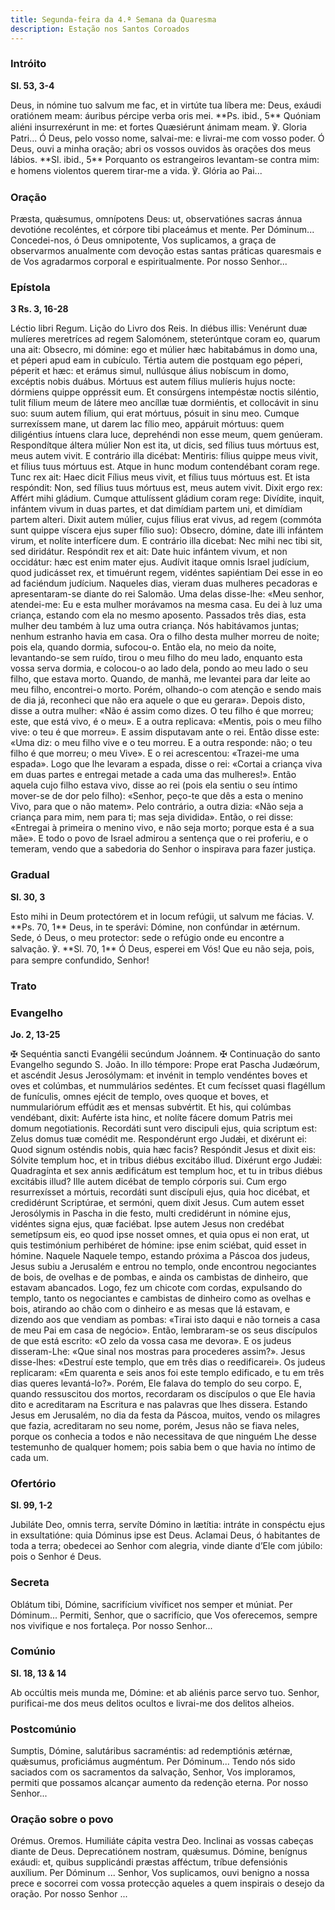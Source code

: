 ```yaml
---
title: Segunda-feira da 4.ª Semana da Quaresma
description: Estação nos Santos Coroados
---
```


### Intróito

**Sl. 53, 3-4**

<div class="side-by-side not-content">
  <span>
    Deus, in nómine tuo salvum me fac, et in virtúte tua líbera me: Deus, exáudi oratiónem meam:
    áuribus pércipe verba oris mei. **Ps. ibid., 5** Quóniam aliéni insurrexérunt in me: et fortes
    Quæsiérunt ánimam meam. ℣. Gloria Patri...
  </span>
  <span>
    Ó Deus, pelo vosso nome, salvai-me: e livrai-me com vosso poder. Ó Deus, ouvi a minha oração;
    abri os vossos ouvidos às orações dos meus lábios. **Sl. ibid., 5** Porquanto os estrangeiros
    levantam-se contra mim: e homens violentos querem tirar-me a vida. ℣. Glória ao Pai...
  </span>
</div>

### Oração

<div class="side-by-side not-content">
  <span>
    Præsta, quǽsumus, omnípotens Deus: ut, observatiónes sacras ánnua devotióne recoléntes, et
    córpore tibi placeámus et mente. Per Dóminum...
  </span>
  <span>
    Concedei-nos, ó Deus omnipotente, Vos suplicamos, a graça de observarmos anualmente com devoção
    estas santas práticas quaresmais e de Vos agradarmos corporal e espiritualmente. Por nosso
    Senhor...
  </span>
</div>

### Epístola

**3 Rs. 3, 16-28**

<div class="side-by-side not-content">
  <span>Léctio libri Regum.</span>
  <span>Lição do Livro dos Reis.</span>
  <span>
    In diébus illis: Venérunt duæ mulíeres meretríces ad regem Salomónem, steterúntque coram eo,
    quarum una ait: Obsecro, mi dómine: ego et múlier hæc habitabámus in domo una, et péperi apud
    eam in cubículo. Tértia autem die postquam ego péperi, péperit et hæc: et erámus simul,
    nullúsque álius nobíscum in domo, excéptis nobis duábus. Mórtuus est autem fílius mulíeris hujus
    nocte: dórmiens quippe oppréssit eum. Et consúrgens intempéstæ noctis siléntio, tulit fílium
    meum de látere meo ancíllæ tuæ dormiéntis, et collocávit in sinu suo: suum autem fílium, qui
    erat mórtuus, pósuit in sinu meo. Cumque surrexíssem mane, ut darem lac fílio meo, appáruit
    mórtuus: quem diligéntius íntuens clara luce, deprehéndi non esse meum, quem genúeram.
    Respondítque áltera múlier Non est ita, ut dicis, sed fílius tuus mórtuus est, meus autem vivit.
    E contrário illa dicébat: Mentiris: fílius quippe meus vivit, et fílius tuus mórtuus est. Atque
    in hunc modum contendébant coram rege. Tunc rex ait: Haec dicit Fílius meus vivit, et fílius
    tuus mórtuus est. Et ista respóndit: Non, sed fílius tuus mórtuus est, meus autem vivit. Dixit
    ergo rex: Affért mihi gládium. Cumque attulíssent gládium coram rege: Divídite, inquit, infántem
    vivum in duas partes, et dat dimídiam partem uni, et dimídiam partem alteri. Dixit autem múlier,
    cujus fílius erat vivus, ad regem (commóta sunt quippe víscera ejus super fílio suo): Obsecro,
    dómine, date illi infántem virum, et nolíte interfícere dum. E contrário illa dicebat: Nec mihi
    nec tibi sit, sed diridátur. Respóndit rex et ait: Date huic infántem vivum, et non occidátur:
    hæc est enim mater ejus. Audívit itaque omnis Israel judícium, quod judicásset rex, et timuérunt
    regem, vidéntes sapiéntiam Dei esse in eo ad faciéndum judícium.
  </span>
  <span>
    Naqueles dias, vieram duas mulheres pecadoras e apresentaram-se diante do rei Salomão. Uma delas
    disse-lhe: «Meu senhor, atendei-me: Eu e esta mulher morávamos na mesma casa. Eu dei à luz uma
    criança, estando com ela no mesmo aposento. Passados três dias, esta mulher deu também à luz uma
    outra criança. Nós habitávamos juntas; nenhum estranho havia em casa. Ora o filho desta mulher
    morreu de noite; pois ela, quando dormia, sufocou-o. Então ela, no meio da noite, levantando-se
    sem ruído, tirou o meu filho do meu lado, enquanto esta vossa serva dormia, e colocou-o ao lado
    dela, pondo ao meu lado o seu filho, que estava morto. Quando, de manhã, me levantei para dar
    leite ao meu filho, encontrei-o morto. Porém, olhando-o com atenção e sendo mais de dia já,
    reconheci que não era aquele o que eu gerara». Depois disto, disse a outra mulher: «Não é assim
    como dizes. O teu filho é que morreu; este, que está vivo, é o meu». E a outra replicava:
    «Mentis, pois o meu filho vive: o teu é que morreu». E assim disputavam ante o rei. Então disse
    este: «Uma diz: o meu filho vive e o teu morreu. E a outra responde: não; o teu filho é que
    morreu; o meu Vive». E o rei acrescentou: «Trazei-me uma espada». Logo que lhe levaram a espada,
    disse o rei: «Cortai a criança viva em duas partes e entregai metade a cada uma das mulheres!».
    Então aquela cujo filho estava vivo, disse ao rei (pois ela sentiu o seu íntimo mover-se de dor
    pelo filho): «Senhor, peço-te que dês a esta o menino Vivo, para que o não matem». Pelo
    contrário, a outra dizia: «Não seja a criança para mim, nem para ti; mas seja dividida». Então,
    o rei disse: «Entregai à primeira o menino vivo, e não seja morto; porque esta é a sua mãe». E
    todo o povo de Israel admirou a sentença que o rei proferiu, e o temeram, vendo que a sabedoria
    do Senhor o inspirava para fazer justiça.
  </span>
</div>

### Gradual

**Sl. 30, 3**

<div class="side-by-side not-content">
  <span>
    Esto mihi in Deum protectórem et in locum refúgii, ut salvum me fácias. V. **Ps. 70, 1** Deus,
    in te sperávi: Dómine, non confúndar in ætérnum.
  </span>
  <span>
    Sede, ó Deus, o meu protector: sede o refúgio onde eu encontre a salvação. ℣. **Sl. 70, 1** Ó
    Deus, esperei em Vós! Que eu não seja, pois, para sempre confundido, Senhor!
  </span>
</div>

### Trato


<LinkCard href="/missal/quaresma/quartacinzas#trato" title="Trato Quarta-feira de Cinzas" />

### Evangelho

**Jo. 2, 13-25**

<div class="side-by-side not-content">
  <span>
    <span class="text-red-500">✠</span> Sequéntia sancti Evangélii secúndum Joánnem.
  </span>
  <span>
    <span class="text-red-500">✠</span> Continuação do santo Evangelho segundo S. João.
  </span>
  <span>
    In illo témpore: Prope erat Pascha Judæórum, et ascéndit Jesus Jerosólymam: et invénit in templo
    vendéntes boves et oves et colúmbas, et nummulários sedéntes. Et cum fecísset quasi flagéllum de
    funículis, omnes ejécit de templo, oves quoque et boves, et nummulariórum effúdit æs et mensas
    subvértit. Et his, qui colúmbas vendébant, dixit: Auférte ista hinc, et nolíte fácere domum
    Patris mei domum negotiationis. Recordáti sunt vero discipuli ejus, quia scriptum est: Zelus
    domus tuæ comédit me. Respondérunt ergo Judǽi, et dixérunt ei: Quod signum osténdis nobis, quia
    hæc facis? Respóndit Jesus et dixit eis: Sólvite templum hoc, et in tribus diébus excitábo
    illud. Dixérunt ergo Judǽi: Quadragínta et sex annis ædificátum est templum hoc, et tu in tribus
    diébus excitábis illud? Ille autem dicébat de templo córporis sui. Cum ergo resurrexísset a
    mórtuis, recordáti sunt discípuli ejus, quia hoc dicébat, et credidérunt Scriptúrae, et sermóni,
    quem dixit Jesus. Cum autem esset Jerosólymis in Pascha in die festo, multi credidérunt in
    nómine ejus, vidéntes signa ejus, quæ faciébat. Ipse autem Jesus non credébat semetípsum eis, eo
    quod ipse nosset omnes, et quia opus ei non erat, ut quis testimónium perhibéret de hómine: ipse
    enim sciébat, quid esset in hómine.
  </span>
  <span>
    Naquele Naquele tempo, estando próxima a Páscoa dos judeus, Jesus subiu a Jerusalém e entrou no
    templo, onde encontrou negociantes de bois, de ovelhas e de pombas, e ainda os cambistas de
    dinheiro, que estavam abancados. Logo, fez um chicote com cordas, expulsando do templo, tanto os
    negociantes e cambistas de dinheiro como as ovelhas e bois, atirando ao chão com o dinheiro e as
    mesas que lá estavam, e dizendo aos que vendiam as pombas: «Tirai isto daqui e não torneis a
    casa de meu Pai em casa de negócio». Então, lembraram-se os seus discípulos de que está escrito:
    «O zelo da vossa casa me devora». E os judeus disseram-Lhe: «Que sinal nos mostras para
    procederes assim?». Jesus disse-lhes: «Destruí este templo, que em três dias o reedificarei». Os
    judeus replicaram: «Em quarenta e seis anos foi este templo edificado, e tu em três dias queres
    levantá-lo?». Porém, Ele falava do templo do seu corpo. E, quando ressuscitou dos mortos,
    recordaram os discípulos o que Ele havia dito e acreditaram na Escritura e nas palavras que lhes
    dissera. Estando Jesus em Jerusalém, no dia da festa da Páscoa, muitos, vendo os milagres que
    fazia, acreditaram no seu nome, porém, Jesus não se fiava neles, porque os conhecia a todos e
    não necessitava de que ninguém Lhe desse testemunho de qualquer homem; pois sabia bem o que
    havia no íntimo de cada um.
  </span>
</div>

### Ofertório

**Sl. 99, 1-2**

<div class="side-by-side not-content">
  <span>
    Jubiláte Deo, omnis terra, servíte Dómino in lætítia: intráte in conspéctu ejus in exsultatióne:
    quia Dóminus ipse est Deus.
  </span>
  <span>
    Aclamai Deus, ó habitantes de toda a terra; obedecei ao Senhor com alegria, vinde diante d’Ele
    com júbilo: pois o Senhor é Deus.
  </span>
</div>

### Secreta

<div class="side-by-side not-content">
  <span>Oblátum tibi, Dómine, sacrifícium vivíficet nos semper et múniat. Per Dóminum...</span>
  <span>
    Permiti, Senhor, que o sacrifício, que Vos oferecemos, sempre nos vivifique e nos fortaleça. Por
    nosso Senhor...
  </span>
</div>

### Comúnio

**Sl. 18, 13 & 14**

<div class="side-by-side not-content">
  <span>Ab occúltis meis munda me, Dómine: et ab aliénis parce servo tuo.</span>
  <span>Senhor, purificai-me dos meus delitos ocultos e livrai-me dos delitos alheios.</span>
</div>

### Postcomúnio

<div class="side-by-side not-content">
  <span>
    Sumptis, Dómine, salutáribus sacraméntis: ad redemptiónis ætérnæ, quǽsumus, proficiámus
    augméntum. Per Dóminum...
  </span>
  <span>
    Tendo nós sido saciados com os sacramentos da salvação, Senhor, Vos imploramos, permiti que
    possamos alcançar aumento da redenção eterna. Por nosso Senhor...
  </span>
</div>

### Oração sobre o povo

<div class="side-by-side not-content">
  <span class="text-red-500 text-center">Orémus.</span>
  <span class="text-red-500 text-center">Oremos.</span>
  <span>Humiliáte cápita vestra Deo.</span>
  <span>Inclinai as vossas cabeças diante de Deus.</span>
  <span>
    Deprecatiónem nostram, quǽsumus. Dómine, benígnus exáudi: et, quibus supplicándi præstas
    afféctum, tríbue defensiónis auxílium. Per Dóminum ...
  </span>
  <span>
    Senhor, Vos suplicamos, ouvi benigno a nossa prece e socorrei com vossa protecção aqueles a quem
    inspirais o desejo da oração. Por nosso Senhor ...
  </span>
</div>

